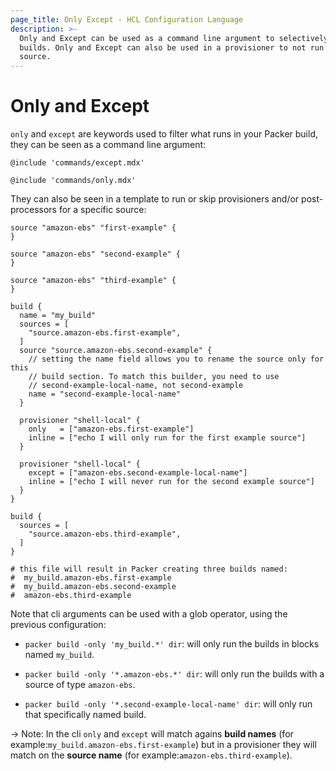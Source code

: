 ```yaml
---
page_title: Only Except - HCL Configuration Language
description: >-
  Only and Except can be used as a command line argument to selectively run
  builds. Only and Except can also be used in a provisioner to not run it for a
  source.
---
```


# Only and Except

`only` and `except` are keywords used to filter what runs in your Packer build,
they can be seen as a command line argument:

`@include 'commands/except.mdx'`

`@include 'commands/only.mdx'`

They can also be seen in a template to run or skip provisioners and/or
post-processors for a specific source:

```hcl
source "amazon-ebs" "first-example" {
}

source "amazon-ebs" "second-example" {
}

source "amazon-ebs" "third-example" {
}

build {
  name = "my_build"
  sources = [
    "source.amazon-ebs.first-example",
  ]
  source "source.amazon-ebs.second-example" {
    // setting the name field allows you to rename the source only for this
    // build section. To match this builder, you need to use
    // second-example-local-name, not second-example
    name = "second-example-local-name"
  }

  provisioner "shell-local" {
    only   = ["amazon-ebs.first-example"]
    inline = ["echo I will only run for the first example source"]
  }

  provisioner "shell-local" {
    except = ["amazon-ebs.second-example-local-name"]
    inline = ["echo I will never run for the second example source"]
  }
}

build {
  sources = [
    "source.amazon-ebs.third-example",
  ]
}

# this file will result in Packer creating three builds named:
#  my_build.amazon-ebs.first-example
#  my_build.amazon-ebs.second-example
#  amazon-ebs.third-example
```

Note that cli arguments can be used with a glob operator, using the previous
configuration:

- `packer build -only 'my_build.*' dir`: will only run the builds in blocks
  named `my_build`.

- `packer build -only '*.amazon-ebs.*' dir`: will only run the builds with a
  source of type `amazon-ebs`.

- `packer build -only '*.second-example-local-name' dir`: will only run that
  specifically named build.

-> Note: In the cli `only` and `except` will match agains **build names** (for
example:`my_build.amazon-ebs.first-example`) but in a provisioner they will
match on the **source name** (for example:`amazon-ebs.third-example`).
